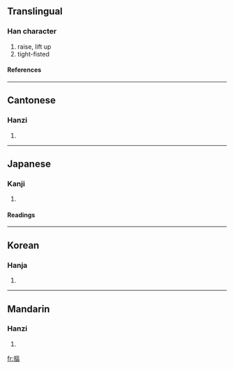 {{see|抠}}

==Translingual==
===Han character===
{{Han char|rn=64|rad=手|as=11|sn=14|four=5101<sub>6</sub>|canj=手尸口口 (QSRR)}}
# raise, lift up
# tight-fisted
====References====
{{Han ref|kx=0451.240|dkj=12638|dj=0802.030|hdz=31943.040|uh=6473|ud=25715|bh=E1E0|bd=57824}}

----
==Cantonese==
===Hanzi===
{{yue-hanzi|jyut=|y=kau1}}
# {{defn|Cantonese}}

----
==Japanese==
===Kanji===
{{ja-kanji|grade=|rs=手11}}
# {{defn|Japanese}} 
====Readings====
{{ja-readings|on=[[こう]] (kō), [[く]] (ku), [[おう]] (ō), [[う]] (u)|kun=[[ひろう]] (hirou)}}

----
==Korean==
===Hanja===
{{ko-hanja|hangeul=구|eumhun=|rv=gu|mr=ku|y=kwu}}
# {{defn|Korean}}

----
==Mandarin==
===Hanzi===
{{cmn-hanzi|sim=抠|pin=[[kōu]] (kou1), [[shè]] (she4)|wg=k'ou<sup>1</sup>, she<sup>4</sup>}}
# {{defn|Mandarin}}

[[fr:摳]]